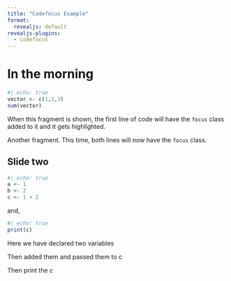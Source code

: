 ```yaml
---
title: "Codefocus Example"
format:
  revealjs: default
revealjs-plugins:
  - codefocus
---
```


# In the morning

```r
#| echo: true
vector <- c(1,2,3)
sum(vector)
```

::: {.fragment .current-only data-code-focus="1"}
When this fragment is shown, the first line of code will have the `focus` class added to it and it gets highlighted.
:::

::: {.fragment .current-only data-code-focus="1-2"}
 Another fragment. This time, both lines will now have the `focus` class.
:::

## Slide two 
```r
#| echo: true
a <- 1
b <- 2
c <- 1 + 2
```
and, 

```r
#| echo: true
print(c)
```

::: {.fragment .current-only data-code-focus="1-2"}
Here we have declared two variables
:::

::: {.fragment .current-only data-code-focus="3"}
Then added them and passed them to c
:::

::: {.fragment data-code-focus="1" data-code-block="2"}
Then print the c
:::